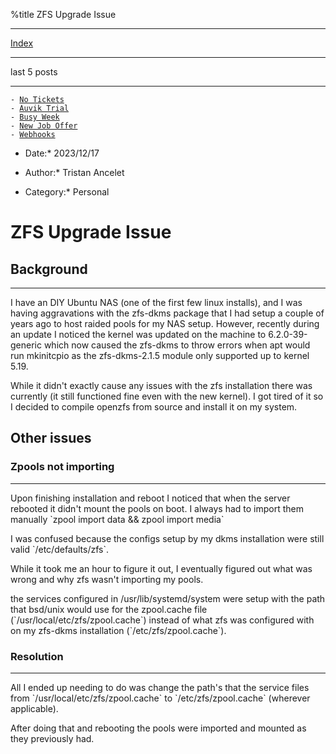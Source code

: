 %title ZFS Upgrade Issue


---------------------------
[[index.wiki|Index]]
---------------------------

last 5 posts
---------------------------

 - [[1701545547-no-tickets.wiki|No Tickets]]
 - [[1700863814-auvik-trial.wiki|Auvik Trial]]
 - [[1700345096-busy-week.wiki|Busy Week]]
 - [[1700104768-new-job-offer.wiki|New Job Offer]]
 - [[1699564352-webhooks.wiki|Webhooks]]

*Date:* 2023/12/17

*Author:* Tristan Ancelet

*Category:* Personal

= ZFS Upgrade Issue =
== Background ==
----------------
I have an DIY Ubuntu NAS (one of the first few linux installs), and I was having aggravations with the zfs-dkms package that I had setup a couple of years ago to host raided pools for my NAS setup. However, recently during an update I noticed the kernel was updated on the machine to 6.2.0-39-generic which now caused the zfs-dkms to throw errors when apt would run mkinitcpio as the zfs-dkms-2.1.5 module only supported up to kernel 5.19.

While it didn't exactly cause any issues with the zfs installation there was currently (it still functioned fine even with the new kernel). I got tired of it so I decided to compile openzfs from source and install it on my system.

{{{bash
## Run as root
# sudo -i 

git clone https://github.com/openzfs/zfs

## I was missing a few dependencies but installed them like so
apt install uuid-dev libblkid-dev

cd zfs
## Run the autoconf autogen script
./autogen.sh
## Run the configure script to build the Makefile
./configure

## Build the module to make sure everything goes ok
make 

## Had to add the extra modules to the depmod search ath
depmod_cont="$(</etc/depmod.d/ubuntu.conf)"
## Replace "search" with "search extra" to put the extra modules into the depmod path
depmod_cont="${depmod_cont/search/search extra}"
echo "$depmod_cont" > /etc/depmod.d/ubuntu.conf

## Build and intall
make install

## Run ldconfig
ldconfig

## Run depmod
depmod
}}}


== Other issues ==
=== Zpools not importing ===
----------------------------
Upon finishing installation and reboot I noticed that when the server rebooted it didn't mount the pools on boot. I always had to import them manually `zpool import data && zpool import media`

I was confused because the configs setup by my dkms installation were still valid `/etc/defaults/zfs`.

While it took me an hour to figure it out, I eventually figured out what was wrong and why zfs wasn't importing my pools.

the services configured in /usr/lib/systemd/system were setup with the path that bsd/unix would use for the zpool.cache file (`/usr/local/etc/zfs/zpool.cache`) instead of what zfs was configured with on my zfs-dkms installation (`/etc/zfs/zpool.cache`).

=== Resolution ===
------------------
All I ended up needing to do was change the path's that the service files from `/usr/local/etc/zfs/zpool.cache` to `/etc/zfs/zpool.cache` (wherever applicable).

After doing that and rebooting the pools were imported and mounted as they previously had.


